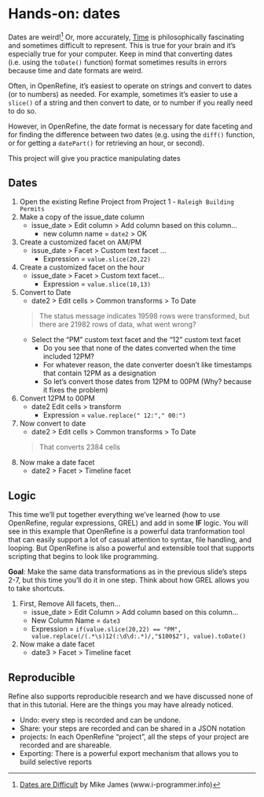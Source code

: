 # Hands-on:  dates

Dates are weird![^5] Or, more accurately, [Time](http://www.newyorker.com/magazine/2016/12/19/the-secret-life-of-time) is philosophically fascinating and sometimes difficult to represent.  This is true for your brain and it's especially true for your computer.  Keep in mind that converting dates (i.e. using the `toDate()` function) format sometimes results in errors because time and date formats are weird.  

Often, in OpenRefine, it’s easiest to operate on strings and convert to dates (or to numbers) as needed.  For example, sometimes it’s easier to use a `slice()` of a string and then convert to date, or to number if you really need to do so.  

However, in OpenRefine, the date format is necessary for date faceting and for finding the difference between two dates (e.g. using the `diff()` function, or for getting a `datePart()` for retrieving an hour, or second).

This project will give you practice manipulating dates

## Dates

1. Open the existing Refine Project from Project 1 - `Raleigh Building Permits`  
2. Make a copy of the issue_date column  
    + issue_date > Edit column > Add column based on this column…  
        + new column name = `date2` > OK  
3. Create a customized facet on AM/PM  
    + issue_date > Facet > Custom text facet …  
        + Expression = `value.slice(20,22)`  
4. Create a customized facet on the hour  
    + issue_date > Facet > Custom text facet…  
        + Expression = `value.slice(10,13)`  
5. Convert to Date  
    + date2 > Edit cells > Common transforms > To Date  
    
    > The status message indicates 19598 rows were transformed, but there are 21982 rows of data, what went wrong?
    
    + Select the “PM” custom text facet and the “12” custom text facet  
        + Do you see that none of the dates converted when the time included 12PM?  
        + For whatever reason, the date converter doesn’t like timestamps that contain 12PM as a designation  
        + So let’s convert those dates from 12PM to 00PM (Why?  because it fixes the problem)  
6. Convert 12PM to 00PM  
    + date2 Edit cells > transform  
        + Expression = `value.replace(" 12:"," 00:")`
7. Now convert to date  
    + date2 > Edit cells > Common transforms > To Date  
    
    > That converts 2384 cells 
    
8. Now make a date facet  
    + date2 > Facet > Timeline facet


## Logic  

This time we'll put together everything we've learned (how to use OpenRefine, regular expressions, GREL) and add in some **IF** logic.  You will see in this example that OpenRefine is a powerful data tranformation tool that can easily support a lot of casual attention to syntax, file handling, and looping.  But OpenRefine is also a powerful and extensible tool that supports scripting that begins to look like programming.  

**Goal**: Make the same data transformations as in the previous slide’s steps 2-7, but this time you’ll do it in one step.  Think about how GREL allows you to take shortcuts.


1. First, Remove All facets, then...  
    + issue_date > Edit Column > Add column based on this column…  
    + New Column Name = `date3`  
    + Expression = `if(value.slice(20,22) == "PM", value.replace(/(.*\s)12(:\d\d:.*)/,"$100$2"), value).toDate()`  
2. Now make a date facet  
    + date3 > Facet > Timeline facet


## Reproducible

Refine also supports reproducible research and we have discussed none of that in this tutorial.  Here are the things you may have already noticed.

* Undo:  every step is recorded and can be undone.
* Share:  your steps are recorded and can be shared in a JSON notation
* projects:  In each OpenRefine "project", all the steps of your project are recorded and are shareable.
* Exporting:  There is a powerful export mechanism that allows you to build selective reports


[^5]: [Dates are Difficult](http://www.i-programmer.info/babbages-bag/391-dates-are-difficult.html) by Mike James (www.i-programmer.info)